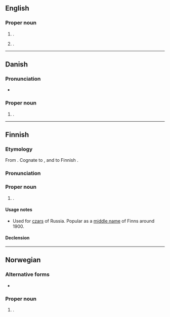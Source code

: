 ==English==
{{wikipedia|Nikolai, Alaska}}

===Proper noun===
{{en-proper noun}}

# {{place|en|city|s/Alaska}}.
# {{name translit|en|ru|Николай|eq=Nicholas}}.

----

==Danish==

===Pronunciation===
* {{IPA|da|[ˈneɡ̊olaɪ̯]}}

===Proper noun===
{{head|da|proper noun}}

# {{given name|da|male|var=Nicolai}}.

----

==Finnish==

===Etymology===
From {{bor|fi|ru|Никола́й}}. Cognate to {{cog|en|Nicholas}}, and to Finnish {{m|fi|Niilo}}.

===Pronunciation===
{{fi-pronunciation}}

===Proper noun===
{{fi-proper noun}}

# {{given name|fi|male}}.

====Usage notes====
* Used for [[czar]]s of Russia. Popular as a [[middle name]] of Finns around 1900.

====Declension====
{{fi-decl-maa|Nikolai|a}}

----

==Norwegian==

===Alternative forms===
* {{l|no|Nicolai}}

===Proper noun===
{{head|no|proper noun}}

# {{given name|no|male|eq=Nicholas|from=la:[[Nicolaus|Nīcolāī]]<pos:genitive>}}.